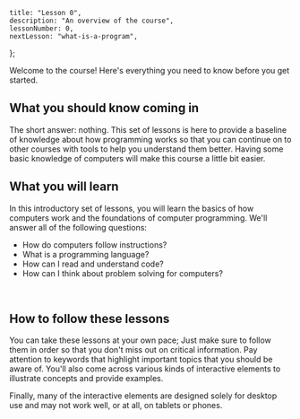 
	title: "Lesson 0",
	description: "An overview of the course",
	lessonNumber: 0,
	nextLesson: "what-is-a-program",
};

Welcome to the course! Here's everything you need to know before you get started.

## What you should know coming in

The short answer: nothing. This set of lessons is here to provide a baseline of knowledge about how programming works so that you can continue on to other courses with tools to help you understand them better. Having some basic knowledge of computers will make this course a little bit easier.

## What you will learn

In this introductory set of lessons, you will learn the basics of how computers work and the foundations of computer programming. We'll answer all of the following questions:

- How do computers follow instructions?
- What is a programming language?
- How can I read and understand code?
- How can I think about problem solving for computers?

<br />

## How to follow these lessons

You can take these lessons at your own pace; Just make sure to follow them in order so that you don't miss out on critical information. Pay attention to <FancyText>keywords</FancyText> that highlight important topics that you should be aware of. You'll also come across various kinds of interactive elements to illustrate concepts and provide examples.

Finally, many of the interactive elements are designed solely for desktop use and may not work well, or at all, on tablets or phones.
